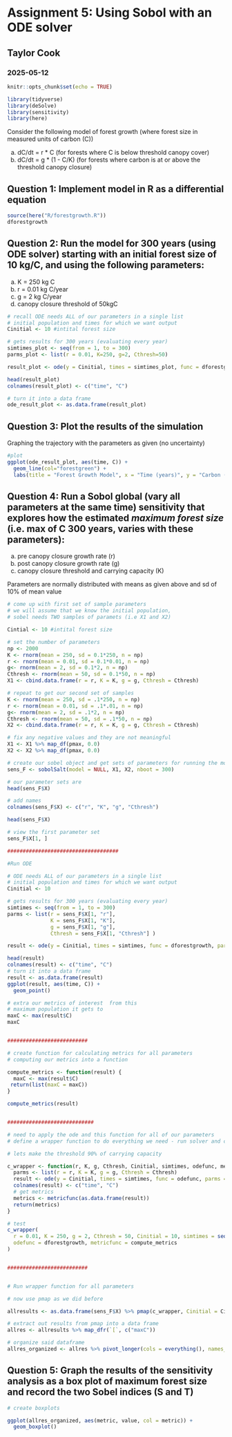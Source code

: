 # Assignment 5: Using Sobol with an ODE solver

## Taylor Cook

### 2025-05-12

```r
knitr::opts_chunk$set(echo = TRUE)

library(tidyverse)
library(deSolve)
library(sensitivity)
library(here)
```

Consider the following model of forest growth (where forest size in measured units of carbon (C))

a.  dC/dt = r \* C (for forests where C is below threshold canopy cover)
b.  dC/dt = g \* (1 - C/K) (for forests where carbon is at or above the threshold canopy closure)

## Question 1: Implement model in R as a differential equation

```r
source(here("R/forestgrowth.R"))
dforestgrowth
```

## Question 2: Run the model for 300 years (using ODE solver) starting with an initial forest size of 10 kg/C, and using the following parameters:

a.  K = 250 kg C
b.  r = 0.01 kg C/year
c.  g = 2 kg C/year
d.  canopy closure threshold of 50kgC

```r
# recall ODE needs ALL of our parameters in a single list
# initial population and times for which we want output
Cinitial <- 10 #intital forest size

# gets results for 300 years (evaluating every year)
simtimes_plot <- seq(from = 1, to = 300)
parms_plot <- list(r = 0.01, K=250, g=2, Cthresh=50)

result_plot <- ode(y = Cinitial, times = simtimes_plot, func = dforestgrowth, parms = parms_plot)

head(result_plot)
colnames(result_plot) <- c("time", "C")

# turn it into a data frame
ode_result_plot <- as.data.frame(result_plot)


```

## Question 3: Plot the results of the simulation

Graphing the trajectory with the parameters as given (no uncertainty)

```r
#plot
ggplot(ode_result_plot, aes(time, C)) +
  geom_line(col="forestgreen") +
  labs(title = "Forest Growth Model", x = "Time (years)", y = "Carbon (kg C)")
```

## Question 4: Run a Sobol global (vary all parameters at the same time) sensitivity that explores how the estimated *maximum forest size* (i.e. max of C 300 years, varies with these parameters):

a.  pre canopy closure growth rate (r)
b.  post canopy closure growth rate (g)
c.  canopy closure threshold and carrying capacity (K)

Parameters are normally distributed with means as given above and sd of 10% of mean value

```r

# come up with first set of sample parameters
# we will assume that we know the initial population,
# sobel needs TWO samples of paramets (i.e X1 and X2)

Cintial <- 10 #intital forest size

# set the number of parameters
np <- 2000
K <- rnorm(mean = 250, sd = 0.1*250, n = np)
r <- rnorm(mean = 0.01, sd = 0.1*0.01, n = np)
g<- rnorm(mean = 2, sd = 0.1*2, n = np)
Cthresh <- rnorm(mean = 50, sd = 0.1*50, n = np)
X1 <- cbind.data.frame(r = r, K = K, g = g, Cthresh = Cthresh)

# repeat to get our second set of samples
K <- rnorm(mean = 250, sd = .1*250, n = np)
r <- rnorm(mean = 0.01, sd = .1*.01, n = np)
g<- rnorm(mean = 2, sd = .1*2, n = np)
Cthresh <- rnorm(mean = 50, sd = .1*50, n = np)
X2 <- cbind.data.frame(r = r, K = K, g = g, Cthresh = Cthresh)

# fix any negative values and they are not meaningful
X1 <- X1 %>% map_df(pmax, 0.0)
X2 <- X2 %>% map_df(pmax, 0.0)

# create our sobel object and get sets of parameters for running the model
sens_F <- sobolSalt(model = NULL, X1, X2, nboot = 300)

# our parameter sets are
head(sens_F$X)

# add names
colnames(sens_F$X) <- c("r", "K", "g", "Cthresh")

head(sens_F$X)

# view the first parameter set
sens_F$X[1, ] 

####################################

#Run ODE

# ODE needs ALL of our parameters in a single list
# initial population and times for which we want output
Cinitial <- 10 

# gets results for 300 years (evaluating every year)
simtimes <- seq(from = 1, to = 300)
parms <- list(r = sens_F$X[1, "r"], 
              K = sens_F$X[1, "K"], 
              g = sens_F$X[1, "g"], 
              Cthresh = sens_F$X[1, "Cthresh"] )

result <- ode(y = Cinitial, times = simtimes, func = dforestgrowth, parms = parms)

head(result)
colnames(result) <- c("time", "C")
# turn it into a data frame
result <- as.data.frame(result)
ggplot(result, aes(time, C)) +
  geom_point()

# extra our metrics of interest  from this
# maximum population it gets to
maxC <- max(result$C)
maxC


##########################

# create function for calculating metrics for all parameters
# computing our metrics into a function

compute_metrics <- function(result) {
  maxC <- max(result$C)
 return(list(maxC = maxC))
}

compute_metrics(result)


############################

# need to apply the ode and this function for all of our parameters
# define a wrapper function to do everything we need - run solver and compute metrics - and send back results for each parameter

# lets make the threshold 90% of carrying capacity

c_wrapper <- function(r, K, g, Cthresh, Cinitial, simtimes, odefunc, metricfunc) {
  parms <- list(r = r, K = K, g = g, Cthresh = Cthresh)
  result <- ode(y = Cinitial, times = simtimes, func = odefunc, parms = parms, method="euler")
  colnames(result) <- c("time", "C")
  # get metrics
  metrics <- metricfunc(as.data.frame(result))
  return(metrics)
}

# test
c_wrapper(
  r = 0.01, K = 250, g = 2, Cthresh = 50, Cinitial = 10, simtimes = seq(from = 1, to = 300),
  odefunc = dforestgrowth, metricfunc = compute_metrics
)


##########################


# Run wrapper function for all parameters

# now use pmap as we did before

allresults <- as.data.frame(sens_F$X) %>% pmap(c_wrapper, Cinitial = Cinitial, simtimes = simtimes, odefunc = dforestgrowth, metricfunc = compute_metrics)

# extract out results from pmap into a data frame
allres <- allresults %>% map_dfr(`[`, c("maxC"))

# organize said dataframe
allres_organized <- allres %>% pivot_longer(cols = everything(), names_to = "metric", values_to = "value")


```

## Question 5: Graph the results of the sensitivity analysis as a box plot of maximum forest size and record the two Sobel indices (S and T)


```r
# create boxplots

ggplot(allres_organized, aes(metric, value, col = metric)) +
  geom_boxplot()
```



